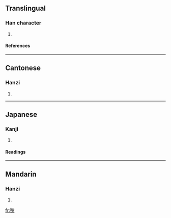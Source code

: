 ==Translingual==
===Han character===
{{Han char|rn=30|rad=口|as=15|sn=18|four=|canj=口竹竹水 (RHHE)}}
# {{defn|Han}}
====References====
{{Han ref|kx=0213.110|dkj=04533|hdz=10700.050|uh=569F|ud=22175}}
----
==Cantonese==
===Hanzi===
{{yue-hanzi|jyut=|y=lai4}}
# {{defn|Cantonese}}
----
==Japanese==
===Kanji===
{{ja-kanji|grade=|rs=口15}}
# {{defn|Japanese}} 
====Readings====
{{ja-readings|on=[[り]] (ri)|kun=}}
----
==Mandarin==
===Hanzi===
{{cmn-hanzi|pin=[[lí]] ([[i2]])|wg=li<sup>2</sup>}}
# {{defn|Mandarin}}

[[fr:嚟]]